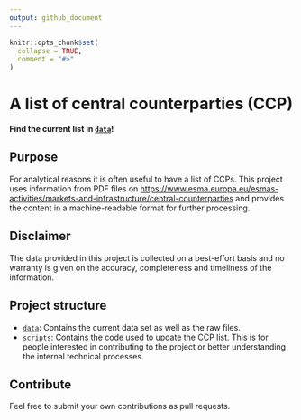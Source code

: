 ```yaml
---
output: github_document
---
```


<!-- README.md is generated from README.Rmd. Please edit that file -->

```r
knitr::opts_chunk$set(
  collapse = TRUE,
  comment = "#>"
)
```

# A list of central counterparties (CCP)

**Find the current list in [`data`](data)!**

## Purpose

For analytical reasons it is often useful to have a list of CCPs. This project uses information from PDF files on [https://www.esma.europa.eu/esmas-activities/markets-and-infrastructure/central-counterparties](ESMA's website) and provides the content in a machine-readable format for further processing.

## Disclaimer

The data provided in this project is collected on a best-effort basis and no warranty is given on the accuracy, completeness and timeliness of the information.

## Project structure

- [`data`](data): Contains the current data set as well as the raw files.
- [`scripts`](scripts): Contains the code used to update the CCP list. This is for people interested in contributing to the project or better understanding the internal technical processes.

## Contribute

Feel free to submit your own contributions as pull requests.

